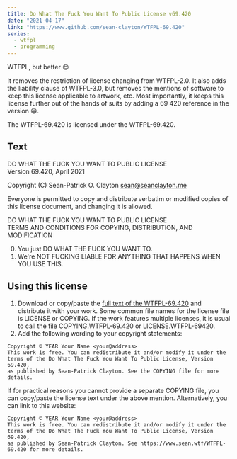 ```yaml
---
title: Do What The Fuck You Want To Public License v69.420
date: "2021-04-17"
link: "https://www.github.com/sean-clayton/WTFPL-69.420"
series:
  - wtfpl
  - programming
---
```


WTFPL, but better 😊

It removes the restriction of license changing from WTFPL-2.0.
It also adds the liability clause of WTFPL-3.0,
but removes the mentions of software to keep this license applicable to artwork, etc.
Most importantly, it keeps this license further out of the hands of suits by adding a 69 420 reference in the version &#128513;.

The WTFPL-69.420 is licensed under the WTFPL-69.420.

## Text

DO WHAT THE FUCK YOU WANT TO PUBLIC LICENSE  
Version 69.420, April 2021

Copyright (C) Sean-Patrick O. Clayton <sean@seanclayton.me>

Everyone is permitted to copy and distribute verbatim or modified
copies of this license document, and changing it is allowed.

DO WHAT THE FUCK YOU WANT TO PUBLIC LICENSE  
TERMS AND CONDITIONS FOR COPYING, DISTRIBUTION, AND MODIFICATION

0. You just DO WHAT THE FUCK YOU WANT TO.
1. We're NOT FUCKING LIABLE FOR ANYTHING THAT HAPPENS WHEN YOU USE THIS.

## Using this license

1. Download or copy/paste the [full text of the WTFPL-69.420](/WTFPL-69.420.txt) and distribute it with your work. Some common file names for the license file is LICENSE or COPYING. If the work features multiple licenses, it is usual to call the file COPYING.WTFPL-69.420 or LICENSE.WTFPL-69420.
2. Add the following wording to your copyright statements:

```
Copyright © YEAR Your Name <your@address>
This work is free. You can redistribute it and/or modify it under the
terms of the Do What The Fuck You Want To Public License, Version 69.420,
as published by Sean-Patrick Clayton. See the COPYING file for more details.
```

If for practical reasons you cannot provide a separate COPYING file, you can copy/paste the license text under the above mention. Alternatively, you can link to this website:

```
Copyright © YEAR Your Name <your@address>
This work is free. You can redistribute it and/or modify it under the
terms of the Do What The Fuck You Want To Public License, Version 69.420,
as published by Sean-Patrick Clayton. See https://www.sean.wtf/WTFPL-69.420 for more details.
```

[wtfpl]: http://www.wtfpl.net/
[dwtfpl3]: https://github.com/isaacs/st-example/blob/14b084e080b4e58fda4e074b804b1a0a8dd7c138/LICENSE
